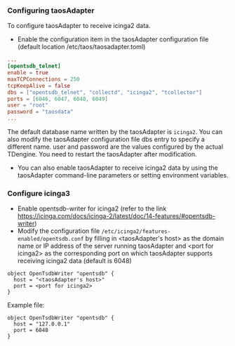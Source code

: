 
### Configuring taosAdapter

To configure taosAdapter to receive icinga2 data.

- Enable the configuration item in the taosAdapter configuration file (default location /etc/taos/taosadapter.toml)

```toml
...
[opentsdb_telnet]
enable = true
maxTCPConnections = 250
tcpKeepAlive = false
dbs = ["opentsdb_telnet", "collectd", "icinga2", "tcollector"]
ports = [6046, 6047, 6048, 6049]
user = "root"
password = "taosdata"
...
```

The default database name written by the taosAdapter is `icinga2`. You can also modify the taosAdapter configuration file dbs entry to specify a different name. user and password are the values configured by the actual TDengine. You need to restart the taosAdapter after modification.

- You can also enable taosAdapter to receive icinga2 data by using the taosAdapter command-line parameters or setting environment variables.

### Configure icinga3

- Enable opentsdb-writer for icinga2 (refer to the link https://icinga.com/docs/icinga-2/latest/doc/14-features/#opentsdb-writer)
- Modify the configuration file `/etc/icinga2/features-enabled/opentsdb.conf` by filling in &lt;taosAdapter's host&gt; as the domain name or IP address of the server running taosAdapter and &lt;port for icinga2&gt; as the corresponding port on which taosAdapter supports receiving icinga2 data (default is 6048)

```text
object OpenTsdbWriter "opentsdb" {
  host = "<taosAdapter's host>"
  port = <port for icinga2>
}
```

Example file:

```text
object OpenTsdbWriter "opentsdb" {
  host = "127.0.0.1"
  port = 6048
}
```
